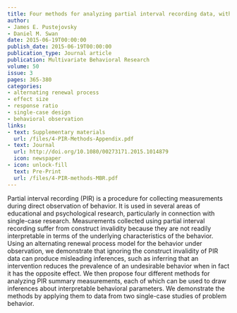 ```yaml
---
title: Four methods for analyzing partial interval recording data, with application to single-case research
author:
- James E. Pustejovsky
- Daniel M. Swan
date: 2015-06-19T00:00:00
publish_date: 2015-06-19T00:00:00
publication_type: Journal article
publication: Multivariate Behavioral Research
volume: 50 
issue: 3
pages: 365-380
categories:
- alternating renewal process
- effect size
- response ratio
- single-case design
- behavioral observation
links:
- text: Supplementary materials
  url: /files/4-PIR-Methods-Appendix.pdf
- text: Journal
  url: http://doi.org/10.1080/00273171.2015.1014879
  icon: newspaper
- icon: unlock-fill
  text: Pre-Print
  url: /files/4-PIR-methods-MBR.pdf
---
```


Partial interval recording (PIR) is a procedure for collecting measurements during direct observation of behavior. It is used in several areas of educational and psychological research, particularly in connection with single-case research. Measurements collected using partial interval recording suffer from construct invalidity because they are not readily interpretable in terms of the underlying characteristics of the behavior. Using an alternating renewal process model for the behavior under observation, we demonstrate that ignoring the construct invalidity of PIR data can produce misleading inferences, such as inferring that an intervention reduces the prevalence of an undesirable behavior when in fact it has the opposite effect. We then propose four different methods for analyzing PIR summary measurements, each of which can be used to draw inferences about interpretable behavioral parameters. We demonstrate the methods by applying them to data from two single-case studies of problem behavior.


